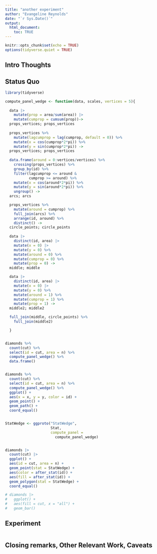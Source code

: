 ```yaml
---
title: "another experiment"
author: "Evangeline Reynolds"
date: "`r Sys.Date()`"
output: 
  html_document:
    toc: TRUE
---
```


```r
knitr::opts_chunk$set(echo = TRUE)
options(tidyverse.quiet = TRUE)
```




## Intro Thoughts


## Status Quo

```r
library(tidyverse)

compute_panel_wedge <- function(data, scales, vertices = 5){
  
  data |>
    mutate(prop = area/sum(area)) |>
    mutate(cumprop = cumsum(prop))->
  props_vertices; props_vertices
  
  props_vertices %>% 
    mutate(lagcumprop = lag(cumprop, default = 0)) %>% 
    mutate(x = cos(cumprop*2*pi)) %>% 
    mutate(y = sin(cumprop*2*pi)) ->
  props_vertices; props_vertices
  
  data.frame(around = 0:vertices/vertices) %>%
    crossing(props_vertices) %>%
    group_by(id) %>%
    filter(lagcumprop <= around &
           cumprop >= around) %>%
    mutate(x = cos(around*2*pi)) %>%
    mutate(y = sin(around*2*pi)) %>% 
    ungroup() ->
  arcs; arcs

  props_vertices %>% 
    mutate(around = cumprop) %>% 
    full_join(arcs) %>% 
    arrange(id, around) %>% 
    distinct() ->
  circle_points; circle_points
  
  data |>
    distinct(id, area) |>
    mutate(x = 0) |>
    mutate(y = 0) %>%
    mutate(around = 0) %>%
    mutate(cumprop = 0) %>%
    mutate(prop = 0) ->
  middle; middle

  data |>
    distinct(id, area) |>
    mutate(x = 0) |>
    mutate(y = 0) %>%
    mutate(around = 1) %>%
    mutate(cumprop = 1) %>%
    mutate(prop = 1) ->
  middle2; middle2

  full_join(middle, circle_points) %>% 
    full_join(middle2)

  }


diamonds %>% 
  count(cut) %>% 
  select(id = cut, area = n) %>% 
  compute_panel_wedge() %>% 
  data.frame()


diamonds %>% 
  count(cut) %>% 
  select(id = cut, area = n) %>% 
  compute_panel_wedge() %>% 
  ggplot() + 
  aes(x = x, y = y, color = id) + 
  geom_point() + 
  geom_path() + 
  coord_equal()


StatWedge <- ggproto("StatWedge",
                     Stat,
                     compute_panel = 
                       compute_panel_wedge)



```


```r
diamonds |>
  count(cut) |>
  ggplot() + 
  aes(id = cut, area = n) + 
  geom_point(stat = StatWedge) + 
  aes(color = after_stat(id)) +
  aes(fill = after_stat(id)) +
  geom_polygon(stat = StatWedge) +
  coord_equal()

# diamonds |> 
#   ggplot() + 
#   aes(fill = cut, x = "all") + 
#   geom_bar()


```

## Experiment

```r

```



## Closing remarks, Other Relevant Work, Caveats
